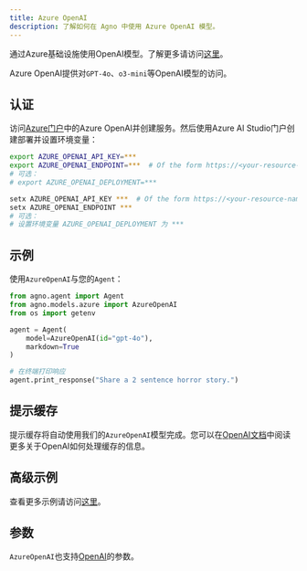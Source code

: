 ```yaml
---
title: Azure OpenAI
description: 了解如何在 Agno 中使用 Azure OpenAI 模型。
---
```

通过Azure基础设施使用OpenAI模型。了解更多请访问[这里](https://learn.microsoft.com/azure/ai-services/openai/overview)。

Azure OpenAI提供对`GPT-4o`、`o3-mini`等OpenAI模型的访问。

## 认证

访问[Azure门户](https://portal.azure.com/)中的Azure OpenAI并创建服务。然后使用Azure AI Studio门户创建部署并设置环境变量：

<CodeGroup>

```bash Mac
export AZURE_OPENAI_API_KEY=***
export AZURE_OPENAI_ENDPOINT=***  # Of the form https://<your-resource-name>.openai.azure.com/openai/deployments/<your-deployment-name>
# 可选：
# export AZURE_OPENAI_DEPLOYMENT=***
```

```bash Windows
setx AZURE_OPENAI_API_KEY ***  # Of the form https://<your-resource-name>.openai.azure.com/openai/deployments/<your-deployment-name>
setx AZURE_OPENAI_ENDPOINT ***
# 可选：
# 设置环境变量 AZURE_OPENAI_DEPLOYMENT 为 ***
```

</CodeGroup>

## 示例

使用`AzureOpenAI`与您的`Agent`：

<CodeGroup>

```python agent.py
from agno.agent import Agent
from agno.models.azure import AzureOpenAI
from os import getenv

agent = Agent(
    model=AzureOpenAI(id="gpt-4o"),
    markdown=True
)

# 在终端打印响应
agent.print_response("Share a 2 sentence horror story.")
```

</CodeGroup>

## 提示缓存

提示缓存将自动使用我们的`AzureOpenAI`模型完成。您可以在[OpenAI文档](https://platform.openai.com/docs/guides/prompt-caching)中阅读更多关于OpenAI如何处理缓存的信息。

## 高级示例

查看更多示例请访问[这里](../examples/models/azure/openai)。

## 参数

<Snippet file="model-azure-openai-params.mdx" />

`AzureOpenAI`也支持[OpenAI](/reference/models/openai)的参数。